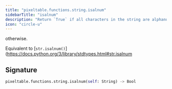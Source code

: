 ```yaml
---
title: "pixeltable.functions.string.isalnum"
sidebarTitle: "isalnum"
description: "Return `True` if all characters in the string are alphanumeric and there is at least one character, `False`"
icon: "circle-u"
---
```

otherwise.

Equivalent to \[`str.isalnum()`\](https://docs.python.org/3/library/stdtypes.html#str.isalnum


## Signature

```python
pixeltable.functions.string.isalnum(self: String) -> Bool
```

